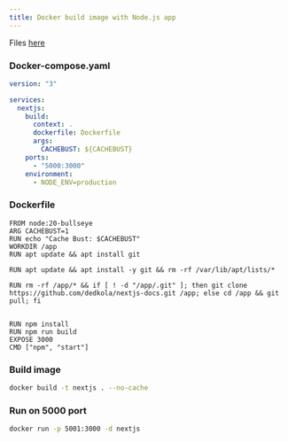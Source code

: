 ```yaml
---
title: Docker build image with Node.js app
---
```


Files [here](https://github.com/dedkola/salsa/tree/main/Docker/nextjs_to_docker_container)

### Docker-compose.yaml

```yaml copy
version: "3"

services:
  nextjs:
    build:
      context: .
      dockerfile: Dockerfile
      args:
        CACHEBUST: ${CACHEBUST}
    ports:
      - "5000:3000"
    environment:
      - NODE_ENV=production
```

### Dockerfile

```docker copy
FROM node:20-bullseye
ARG CACHEBUST=1
RUN echo "Cache Bust: $CACHEBUST"
WORKDIR /app
RUN apt update && apt install git

RUN apt update && apt install -y git && rm -rf /var/lib/apt/lists/*

RUN rm -rf /app/* && if [ ! -d "/app/.git" ]; then git clone https://github.com/dedkola/nextjs-docs.git /app; else cd /app && git pull; fi


RUN npm install
RUN npm run build
EXPOSE 3000
CMD ["npm", "start"]

```

### Build image

```bash copy
docker build -t nextjs . --no-cache
```

### Run on 5000 port

```bash copy
docker run -p 5001:3000 -d nextjs
```

